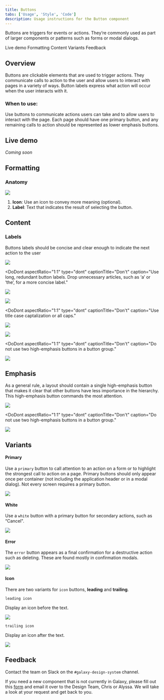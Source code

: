 ```yaml
---
title: Buttons
tabs: ['Usage', 'Style', 'Code']
description: Usage instructions for the Button component
---
```


<PageDescription>

Buttons are triggers for events or actions. They’re commonly used as part of larger components or patterns such as forms or modal dialogs.

</PageDescription>

<AnchorLinks>

<AnchorLink>Live demo</AnchorLink>
<AnchorLink>Formatting</AnchorLink>
<AnchorLink>Content</AnchorLink>
<AnchorLink>Variants</AnchorLink>
<AnchorLink>Feedback</AnchorLink>

</AnchorLinks>

## Overview

Buttons are clickable elements that are used to trigger actions. They communicate calls to action to the user and allow users to interact with pages in a variety of ways. Button labels express what action will occur when the user interacts with it.

### When to use:

Use buttons to communicate actions users can take and to allow users to interact with the page. Each page should have one primary button, and any remaining calls to action should be represented as lower emphasis buttons.

## Live demo

*Coming soon*

## Formatting

### Anatomy

<Row>
<Column colLg={4}>

<img src="https://res.cloudinary.com/dgcfg5cwe/image/upload/v1643769701/button_anatomy_dcwdjh.svg"></img>

</Column>
</Row>

1. **Icon**: Use an icon to convey more meaning (optional).
2. **Label**: Text that indicates the result of selecting the button.

## Content

### Labels 

Buttons labels should be concise and clear enough to indicate the next action to the user

<DoDontRow>

<DoDont 
color="light"
captionTitle="Do"
caption="Use concise, easy to scan, and clear button labels to indicate the next action to the user."
aspectRatio="1:1">

<img src="https://res.cloudinary.com/dgcfg5cwe/image/upload/v1643774457/reset-1_iegwu7.svg"></img>

</DoDont>

<DoDont aspectRatio="1:1" 
type="dont"
captionTitle="Don't"
caption="Use long, redundant button labels. Drop unnecessary articles, such as ‘a’ or ‘the’, for a more concise label."
>

<img src="https://res.cloudinary.com/dgcfg5cwe/image/upload/v1643774521/reset-2_ngkglz.svg"></img>

</DoDont>

</DoDontRow>

<DoDontRow>

<DoDont 
color="light"
captionTitle="Do"
caption="Use sentence-case capitalization."
aspectRatio="1:1">

<img src="https://res.cloudinary.com/dgcfg5cwe/image/upload/v1643774601/dopy_imr0uk.svg"></img>

</DoDont>

<DoDont aspectRatio="1:1" 
type="dont"
captionTitle="Don't"
caption="Use title case captalization or all caps."
>

<img src="https://res.cloudinary.com/dgcfg5cwe/image/upload/v1643774600/COPY-3_f1ypcb.svg"></img>

</DoDont>

</DoDontRow>

<DoDontRow>

<DoDont 
color="light"
captionTitle="Do"
caption="Do use high-emphasis and medium-emphasis buttons in a button group."
aspectRatio="1:1">

<img src="https://res.cloudinary.com/dgcfg5cwe/image/upload/v1643774700/deletee_m0rjzw.svg"></img>

</DoDont>

<DoDont aspectRatio="1:1" 
type="dont"
captionTitle="Don't"
caption="Do not use two high-emphasis buttons in a button group."
>

<img src="https://res.cloudinary.com/dgcfg5cwe/image/upload/v1643774700/delete2_tkmfse.svg"></img>

</DoDont>

</DoDontRow>

## Emphasis 

As a general rule, a layout should contain a single high-emphasis button that makes it clear that other buttons have less importance in the hierarchy. This high-emphasis button commands the most attention.

<DoDontRow>

<DoDont 
color="light"
captionTitle="Do"
caption="Do use high-emphasis and medium-emphasis buttons in a button group."
aspectRatio="1:1">

<img src="https://res.cloudinary.com/dgcfg5cwe/image/upload/v1643774848/Modal2_y0ccsr.svg"></img>

</DoDont>

<DoDont aspectRatio="1:1" 
type="dont"
captionTitle="Don't"
caption="Do not use two high-emphasis buttons in a button group."
>

<img src="https://res.cloudinary.com/dgcfg5cwe/image/upload/v1643774007/modal_zvdgpb.svg"></img>

</DoDont>

</DoDontRow>

## Variants

#### Primary 

Use a ```primary``` button to call attention to an action on a form or to highlight the strongest call to action on a page. Primary buttons should only appear once per container (not including the application header or in a modal dialog). Not every screen requires a primary button.

<Row>
<Column colLg={8}>

<img src="https://res.cloudinary.com/dgcfg5cwe/image/upload/v1643773580/primary_wotgeb.svg"></img>

</Column>
</Row>

#### White 

Use a ```white``` button with a primary button for secondary actions, such as “Cancel".

<Row>
<Column colLg={8}>

<img src="https://res.cloudinary.com/dgcfg5cwe/image/upload/v1643773580/whitebutton_eor7kz.svg"></img>

</Column>
</Row>

#### Error 

The ```error``` button appears as a final confirmation for a destructive action such as deleting. These are found mostly in confirmation modals.

<Row>
<Column colLg={8}>

<img src="https://res.cloudinary.com/dgcfg5cwe/image/upload/v1643773580/errorbutton_r5ypgj.svg"></img>

</Column>
</Row>


#### Icon 

There are two variants for ```icon``` buttons, **leading** and **trailing**. 

```leading icon```

Display an icon before the text.

<Row>
<Column colLg={8}>

<img src="https://res.cloudinary.com/dgcfg5cwe/image/upload/v1643773580/icon_leading_m8dh9k.svg"></img>

</Column>
</Row>

```trailing icon```

Display an icon after the text.

<Row>
<Column colLg={8}>

<img src="https://res.cloudinary.com/dgcfg5cwe/image/upload/v1643773580/trailing_button_hjanaj.svg"></img>

</Column>
</Row>


## Feedback

Contact the team on Slack on the ```#galaxy-design-system``` channel. 

If you need a new component that is not currently in Galaxy, please fill out this <a href="https://docs.google.com/document/d/1heu6QMCxnE8Hnu1AtyucOzcduhUYSyDmg5SEj05Rqb0/edit">form</a> and email it over to the Design Team, Chris or Alyssa. We will take a look at your request and get back to you.
